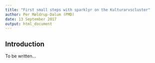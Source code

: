 ```yaml
---
title: "First small steps with sparklyr on the Kulturarvscluster"
author: Per Møldrup-Dalum (PMD)
date: 13 September 2017
output: html_document
---
```


## Introduction

To be written...
